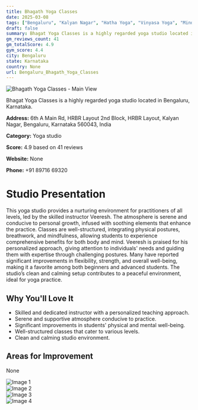 ```yaml
---
title: Bhagath Yoga Classes
date: 2025-03-08
tags: ["Bengaluru", "Kalyan Nagar", "Hatha Yoga", "Vinyasa Yoga", "Mindfulness Meditation", "serene atmosphere", "personalized instruction", "Bengaluru"]  
draft: false
summary: Bhagat Yoga Classes is a highly regarded yoga studio located in Bengaluru, Karnataka.
gm_reviews_count: 41
gm_totalScore: 4.9
gym_score: 4.4
city: Bengaluru
state: Karnataka
country: None
url: Bengaluru_Bhagath_Yoga_Classes
---
```


<div className="aspect-[16/9] relative my-8">
  <img 
    src="https://lh5.googleusercontent.com/p/AF1QipOXXxfPdBMo9WTOiGzqWwq2ZtI8IBhYJZ2zIIkY=w1920-h1080-k-no"
    alt="Bhagath Yoga Classes - Main View"
    className="object-cover absolute inset-0 w-full h-full rounded-lg"
  />
</div>

Bhagat Yoga Classes is a highly regarded yoga studio located in Bengaluru, Karnataka.

**Address:** 6th A Main Rd, HRBR Layout 2nd Block, HRBR Layout, Kalyan Nagar, Bengaluru, Karnataka 560043, India

**Category:** Yoga studio

**Score:** 4.9 based on 41 reviews

**Website:** None

**Phone:** +91 89716 69320

# Studio Presentation

This yoga studio provides a nurturing environment for practitioners of all levels, led by the skilled instructor Veeresh. The atmosphere is serene and conducive to personal growth, infused with soothing elements that enhance the practice. Classes are well-structured, integrating physical postures, breathwork, and mindfulness, allowing students to experience comprehensive benefits for both body and mind. Veeresh is praised for his personalized approach, giving attention to individuals' needs and guiding them with expertise through challenging postures. Many have reported significant improvements in flexibility, strength, and overall well-being, making it a favorite among both beginners and advanced students. The studio’s clean and calming setup contributes to a peaceful environment, ideal for yoga practice.

## Why You'll Love It

- Skilled and dedicated instructor with a personalized teaching approach.
- Serene and supportive atmosphere conducive to practice.
- Significant improvements in students' physical and mental well-being.
- Well-structured classes that cater to various levels.
- Clean and calming studio environment.

## Areas for Improvement

None

<div className="grid grid-cols-1 xl:grid-cols-2 gap-4 my-8">
<div className="aspect-[4/3] relative"><img src="https://lh5.googleusercontent.com/p/AF1QipPzpv63wjMX-6sxWcZgefO9eUEE3lY-sCasmrP9=w1920-h1080-k-no" alt="Image 1" className="object-cover absolute inset-0 w-full h-full rounded-lg" /></div>
<div className="aspect-[4/3] relative"><img src="https://lh5.googleusercontent.com/p/AF1QipN9e8TaqWzqRdslMrclnDyR3B_X1NeFwd8-U-cG=w1920-h1080-k-no" alt="Image 2" className="object-cover absolute inset-0 w-full h-full rounded-lg" /></div>
<div className="aspect-[4/3] relative"><img src="https://lh5.googleusercontent.com/p/AF1QipNEt6Hlrsq5WnSWa0vQ0Jgv6jC6xuxlyuT3cayo=w1920-h1080-k-no" alt="Image 3" className="object-cover absolute inset-0 w-full h-full rounded-lg" /></div>
<div className="aspect-[4/3] relative"><img src="https://lh5.googleusercontent.com/p/AF1QipPqeXlz7d7kWc3zO5QFf_APcYaZu4jHubgV3hGL=w1920-h1080-k-no" alt="Image 4" className="object-cover absolute inset-0 w-full h-full rounded-lg" /></div>
</div>
